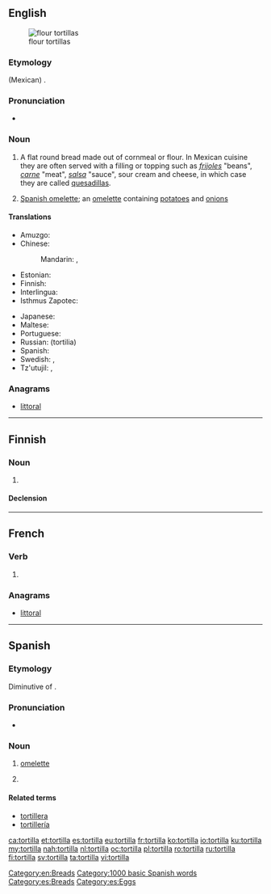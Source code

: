 ==English==
{{wikipedia}}
[[Image:NCI flour tortillas.jpg|thumb|flour tortillas]]

===Etymology===
{{borrowing|es|lang=en}} (Mexican) {{term|tortilla|lang=es}}.

===Pronunciation===
* {{a|US}} {{IPA|/tɔɹˈtijə/|[tɔɹˈtʰijə]|lang=en}}

===Noun===
{{en-noun}}

# {{qualifier|Mexico}} A flat round bread made out of cornmeal or flour. In Mexican cuisine they are often served with a filling or topping such as ''[[frijoles]]'' "beans", ''[[carne]]'' "meat", ''[[salsa]]'' "sauce", sour cream and cheese, in which case they are called [[quesadilla]]s.
# {{qualifier|Spain}} [[Spanish omelette]]; an [[omelette]] containing [[potato]]es and [[onion]]s

====Translations====
{{trans-top|a flat round bread}}
* Amuzgo: {{t|amu|cha}}
* Chinese:
*: Mandarin: {{t|cmn|墨西哥薄餅|sc=Hani}}, {{t|cmn|墨西哥薄饼|tr=Mòxīgē báobǐng|sc=Hani}}
* Estonian: {{t+|et|tortilla}}
* Finnish: {{t+|fi|tortilla}}
* Interlingua: {{t|ia|tortilla}}
* Isthmus Zapotec: {{t|zai|gueta}}
{{trans-mid}}
* Japanese: {{t|ja|トルティーヤ|tr=torutīya|sc=Jpan}}
* Maltese: {{t|mt|tortilla|f}}
* Portuguese: {{t|pt|tortilha|f}}
* Russian: {{t+|ru|тортилья|m}} (tortilia) {{g|f}}
* Spanish: {{t+|es|tortilla|f}}
* Swedish: {{t+|sv|tortilla|c}}, {{t|sv|tortillabröd|n}}
* Tz'utujil: {{t|tzj|aawaay}}, {{t|tzj|way}}
{{trans-bottom}}

===Anagrams===
* [[littoral#English|littoral]]

[[Category:en:Breads]]

----

==Finnish==

===Noun===
{{fi-noun}}

# {{l|en|tortilla}}

====Declension====
{{fi-decl-katiska|tortill|a}}

----

==French==

===Verb===
{{fr-verb-form}}

# {{inflection of|tortiller||3|s|phis|lang=fr}}

===Anagrams===
* [[littoral#French|littoral]]

----

==Spanish==

===Etymology===
Diminutive of {{term|torta}}.

===Pronunciation===
* {{IPA|/toɾˈtiʎa/|lang=es}}

===Noun===
{{es-noun|f}}

# {{context|Spain and most Hispanic countries|lang=es}} [[omelette]]
# {{context|Mexico and Central America|lang=es}} {{l|en|tortilla}}

====Related terms====
* [[tortillera]]
* [[tortillería]]

[[Category:1000 basic Spanish words]]
[[Category:es:Breads]]
[[Category:es:Eggs]]

[[ca:tortilla]]
[[et:tortilla]]
[[es:tortilla]]
[[eu:tortilla]]
[[fr:tortilla]]
[[ko:tortilla]]
[[io:tortilla]]
[[ku:tortilla]]
[[my:tortilla]]
[[nah:tortilla]]
[[nl:tortilla]]
[[oc:tortilla]]
[[pl:tortilla]]
[[ro:tortilla]]
[[ru:tortilla]]
[[fi:tortilla]]
[[sv:tortilla]]
[[ta:tortilla]]
[[vi:tortilla]]